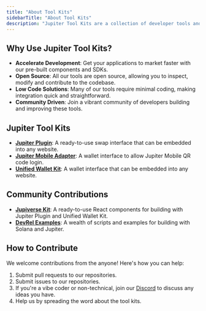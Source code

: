---
title: "About Tool Kits"
sidebarTitle: "About Tool Kits"
description: "Jupiter Tool Kits are a collection of developer tools and SDKs that help you integrate Jupiter's powerful swap infrastructure into your applications. These tools are designed to make it easy to build on top of Solana and Jupiter."
---

## Why Use Jupiter Tool Kits?

- **Accelerate Development**: Get your applications to market faster with our pre-built components and SDKs.
- **Open Source**: All our tools are open source, allowing you to inspect, modify and contribute to the codebase.
- **Low Code Solutions**: Many of our tools require minimal coding, making integration quick and straightforward.
- **Community Driven**: Join a vibrant community of developers building and improving these tools.

## Jupiter Tool Kits

- [**Jupiter Plugin**](/docs/tool-kits/plugin/): A ready-to-use swap interface that can be embedded into any website.
- [**Jupiter Mobile Adapter**](/docs/tool-kits/mobile-adapter): A wallet interface to allow Jupiter Mobile QR code login.
- [**Unified Wallet Kit**](/docs/tool-kits/wallet-kit/): A wallet interface that can be embedded into any website.

## Community Contributions

- [**Jupiverse Kit**](https://jupiversekit.xyz/): A ready-to-use React components for building with Jupiter Plugin and Unified Wallet Kit.
- [**DevRel Examples**](https://github.com/Jupiter-DevRel): A wealth of scripts and examples for building with Solana and Jupiter.

## How to Contribute

We welcome contributions from the anyone! Here's how you can help:

1. Submit pull requests to our repositories.
2. Submit issues to our repositories.
3. If you're a vibe coder or non-technical, join our [Discord](https://discord.gg/jup) to discuss any ideas you have.
4. Help us by spreading the word about the tool kits.
